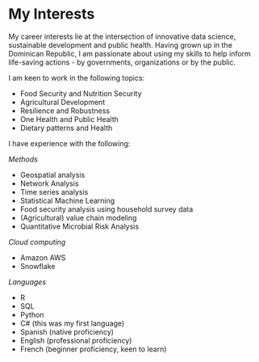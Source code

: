 # My Interests{#interests}

My career interests lie at the intersection of innovative data science, sustainable development and public health. Having grown up in the Dominican Republic, I am passionate about using my skills to help inform life-saving actions - by governments, organizations or by the public.

I am keen to work in the following topics:

* Food Security and Nutrition Security
* Agricultural Development
* Resilience and Robustness
* One Health and Public Health
* Dietary patterns and Health

I have experience with the following:

_Methods_

  * Geospatial analysis
  * Network Analysis
  * Time series analysis
  * Statistical Machine Learning
  * Food security analysis using household survey data
  * (Agricultural) value chain modeling
  * Quantitative Microbial Risk Analysis
  
_Cloud computing_

  * Amazon AWS
  * Snowflake

_Languages_

  * R
  * SQL
  * Python
  * C# (this was my first language)
  * Spanish (native proficiency)
  * English (professional proficiency)
  * French (beginner proficiency, keen to learn)